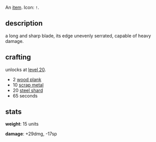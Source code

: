 An [[items|item]]. Icon: <code><nowiki>!</nowiki></code>.

== description ==

a long and sharp blade, its edge unevenly serrated, capable of heavy damage.

== crafting ==

unlocks at [[level 20]].

* 2 [[wood plank]]
* 10 [[scrap metal]]
* 20 [[steel shard]]
* 65 seconds

== stats ==

'''weight''': 15 units

'''damage''': +29dmg, -17sp